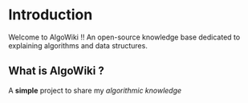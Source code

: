 # Introduction
 
Welcome to AlgoWiki !! An open-source knowledge base dedicated to explaining algorithms and data structures.

## What is AlgoWiki ?

A **simple** project to share my *algorithmic knowledge*

